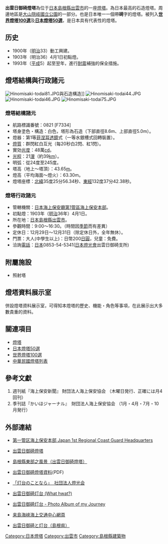 {{Infobox lighthouse
|name= 出雲日御碕燈塔
|image_name = Hinomisaki lighthouse Izumo01bs3200.jpg
|image_width=200px
|location       = [[島根縣|島根縣]][[出雲市|出雲市]]
|yearlit        = 1903年
|type           = 有人駐守
|status         = 仍在營運
|managingagent  = [[日本海上保安廳|日本海上保安廳]]
|heritage       =
}}
{{japanese|japanese=出雲日御碕燈台|kana=いずもひのみさきとうだい|romaji=Izymo Hinomisaki Tōdai}}
'''出雲日御碕燈塔'''為位于[[日本|日本]][[島根縣|島根縣]][[出雲市|出雲市]]的一座[[燈塔|燈塔]]。為日本最高的石造燈塔。周邊地區是[[大山隠岐國立公園|大山隠岐國立公園]]的一部分。也是日本唯一一個帶'''碕'''字的燈塔。被列入'''[[世界燈塔100選|世界燈塔100選]]'''及'''[[日本燈塔50選|日本燈塔50選]]'''，是日本具有代表性的燈塔。

== 历史 ==
*1900年（[[明治|明治]]33）動工興建。
*1903年（明治36）4月1日初點燈。
*1993年（[[平成|平成]]5）起至翌年，進行[[耐震|耐震]]補強的保全措施。

==燈塔結構與行政諸元==
[[File:Hinomisaki-todai81.JPG|thumbnail]]與石造構造]]
[[File:Hinomisaki-todai44.JPG|thumbnail]]
[[File:Hinomisaki-todai46.JPG|thumbnail]]
[[File:Hinomisaki-todai75.JPG|thumbnail]]

===燈塔結構諸元===
*航路標識番號：0821 [F7334]
*塔身塗色・構造：白色，塔形為石造（下部直徑8.6m、上部直徑5.0m）。
*燈器：第1等[[菲涅耳透鏡|菲涅耳透鏡]]式（一等水銀槽式回轉裝置）。
*[[燈質|燈質]]：群閃紅白互光（每20秒白2閃、紅1閃）。
*實効[[光度|光度]]：48萬[[坎德拉|cd]]。
*[[光程|光程]]：21[[浬|浬]]（約39[[km|km]]）。
*明弧：從24度至245度。
*塔高（地上～塔頂）：43.65[[m|m]]。
*燈高（平均海面～燈火）：63.30m。
*燈塔座標：[[緯度|北緯]]35度25分56.34秒、[[經度|東經]]132度37分42.38秒。

===燈塔行政諸元===
*管轄機關：[[日本海上保安廳|日本海上保安廳]][[第1管區海上保安本部|第1管區海上保安本部]]。
*初點燈：1903年（[[明治|明治]]36年）4月1日。
*所在地：[[日本|日本]][[島根縣|島根縣]][[出雲市|出雲市]]。
*參觀時間：9:00～16:30。（時間因[[季節|季節]]而有差異）
*定休日：12月29日～12月31日（除定休日外，全年無休）。
*門票：大人(中學生以上)：日幣200[[日圓|日圓]]，兒童：免費。
*洽詢[[電話|電話]]：[[日本|日本]]0853-54-5341([[日本燈光會|日本燈光會]]出雲日御碕支所)

==附屬施設 ==
*照射塔

== 燈塔資料展示室 ==
併設燈塔資料展示室，可得知本燈塔的歷史、機能・角色等事項，在此展示出大多數貴重的資料。

== 關連項目 ==
*[[燈塔|燈塔]]
*[[日本燈塔50選|日本燈塔50選]]
*[[世界燈塔100選|世界燈塔100選]]
*[[中華民國燈塔列表|中華民國燈塔列表]]

== 參考文獻 ==
#週刊紙『海上保安新聞』 財団法人海上保安協会 （木曜日発行、正確には月4回刊）
#季刊誌『かいほジャーナル』　財団法人海上保安協会 （1月・4月・7月・10月発行）

==外部連結==
{{TranslatedFromWikipedia|ja|出雲日御碕燈台}}
{{Commonscat|Hinomisaki Lighthouse}}
*{{ja}}[http://www.kaiho.mlit.go.jp/01kanku/ 第一管区海上保安本部 Japan 1st Regional Coast Guard Headquarters]{{Wayback|url=http://www.kaiho.mlit.go.jp/01kanku/ |date=20071218170625 }}
*{{ja}}[http://www.san-in-tabi.net/kankou/map/taisha/hinomisaki-toudai/ 出雲日御碕燈塔] {{Wayback|url=http://www.san-in-tabi.net/kankou/map/taisha/hinomisaki-toudai/ |date=20081202095750 }}
*{{ja}}[http://fukumitsu.xii.jp/syu_f/Hinomisaki_.html 島根縣東部之風景（出雲日御碕燈塔）] {{Wayback|url=http://fukumitsu.xii.jp/syu_f/Hinomisaki_.html |date=20160304102208 }}
*{{ja}}[https://web.archive.org/web/20160305213835/http://www6.kaiho.mlit.go.jp/kurushima/succor/paper/izumo.pdf 出雲日御碕燈塔資料](PDF)
*{{ja}}[http://www.tokokai.org/archive/data/izumo.html 「灯台のことなら」　社団法人燈光会] {{Wayback|url=http://www.tokokai.org/archive/data/izumo.html |date=20160915194222 }}
*{{ja}}[http://hwat.sakura.ne.jp/weblog/200512/23-235959/ 出雲日御碕灯台 (What hwat?)]{{dead link|date=2017年11月 |bot=InternetArchiveBot |fix-attempted=yes }}
*{{ja}}[http://blog.goo.ne.jp/barca102030/e/88085fdcdab32c70b13c145647e44e73 出雲日御碕灯台 - Photo Album of my Journey] {{Wayback|url=http://blog.goo.ne.jp/barca102030/e/88085fdcdab32c70b13c145647e44e73 |date=20160304194442 }}
*{{ja}}[http://www6.kaiho.mlit.go.jp/kurushima/ 来島海峡海上交通中心網頁] {{Wayback|url=http://www6.kaiho.mlit.go.jp/kurushima/ |date=20201217053812 }}{{en}}{{ru}}{{zh}}{{ko}}
*{{ja}}[https://web.archive.org/web/20080924072807/http://gauss0jp.hp.infoseek.co.jp/hinomisa.htm 出雲日御碕と灯台（島根県）]

{{日本燈塔50選}}

{{DEFAULTSORT:Izymo Hinomisaki Toudai}}
[[Category:日本燈塔|Category:日本燈塔]]
[[Category:出雲市|Category:出雲市]]
[[Category:島根縣建築物|Category:島根縣建築物]]